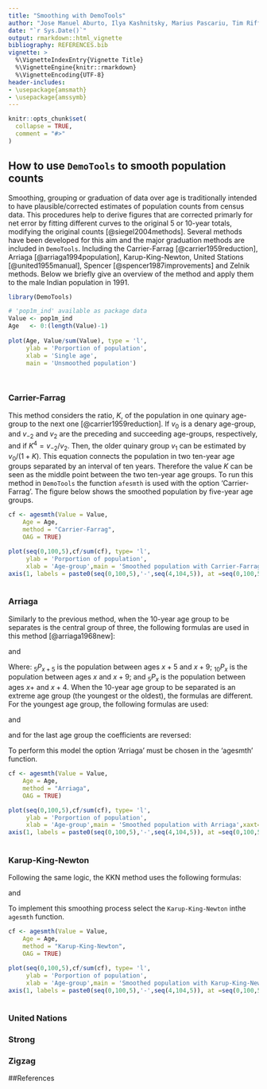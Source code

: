 ```yaml
---
title: "Smoothing with DemoTools"
author: "Jose Manuel Aburto, Ilya Kashnitsky, Marius Pascariu, Tim Riffe"
date: "`r Sys.Date()`"
output: rmarkdown::html_vignette
bibliography: REFERENCES.bib
vignette: >
  %\VignetteIndexEntry{Vignette Title}
  %\VignetteEngine{knitr::rmarkdown}
  %\VignetteEncoding{UTF-8}
header-includes:
- \usepackage{amsmath}
- \usepackage{amssymb}
---
```



```r
knitr::opts_chunk$set(
  collapse = TRUE,
  comment = "#>"
)
```

## How to use `DemoTools` to smooth population counts

Smoothing, grouping or graduation of data over age is traditionally intended to have plausible/corrected estimates of population counts from census data. This procedures help to derive figures that are corrected primarly for net error by fitting different curves to the original 5 or 10-year totals, modifying the original counts [@siegel2004methods]. Several methods have been developed for this aim and the major graduation methods are included in `DemoTools`. Including the Carrier-Farrag [@carrier1959reduction], Arriaga [@arriaga1994population], Karup-King-Newton, United Stations [@united1955manual], Spencer [@spencer1987improvements] and Zelnik methods. Below we briefly give an overview of the method and apply them to the male Indian population in 1991.

```r
library(DemoTools)

# 'pop1m_ind' available as package data
Value <- pop1m_ind
Age   <- 0:(length(Value)-1)
  
plot(Age, Value/sum(Value), type = 'l',
     ylab = 'Porportion of population',
     xlab = 'Single age',
     main = 'Unsmoothed population') 

  
```

### Carrier-Farrag

This method considers the ratio, $K$, of the population in one quinary age-group to the next one [@carrier1959reduction]. If $v_0$ is a denary age-group, and $v_{-2}$ and $v_2$ are the preceding and succeeding age-groups, respectively, and if $K^4 = v_{-2}/v_2$. Then, the older quinary group $v_1$ can be estimated by $v_0/(1+K)$. This equation connects the population in two ten-year age groups separated by an interval of ten years. Therefore the value $K$ can be seen as the middle point between the two ten-year age groups. To run this method in `DemoTools` the function `afesmth` is used with the option 'Carrier-Farrag'. The figure below  shows the smoothed population by five-year age groups.

```r
cf <- agesmth(Value = Value, 
	Age = Age, 
	method = "Carrier-Farrag", 
	OAG = TRUE)

plot(seq(0,100,5),cf/sum(cf), type= 'l',
     ylab = 'Porportion of population',
     xlab = 'Age-group',main = 'Smoothed population with Carrier-Farrag',xaxt='n')
axis(1, labels = paste0(seq(0,100,5),'-',seq(4,104,5)), at =seq(0,100,5))
  
```

### Arriaga

Similarly to the previous method, when the 10-year age group to be separates is the central group of three, the following formulas are used in this method [@arriaga1968new]:

\begin{equation*}
_{5}P_{x+5} = \frac{-_{10}P_{x-10}+11 _{10}P_{x+10}+2 _{10}P_{x+10}}{24}
\end{equation*}
and
\begin{equation*}
_{5}P_{x} = _{10}P_{x} - _{5}P_{x+5}
\end{equation*}

Where: $_{5}P_{x+5}$ is the population between ages $x+5$ and $x+9$; $_{10}P_{x}$ is the population between ages $x$ and $x+9$; and $_{5}P_{x}$ is the population between ages $x+$ and $x+4$. When the 10-year age group to be separated is an extreme age group (the youngest or the oldest), the formulas are different. For the youngest age
group, the following formulas are used:


\begin{equation*}
_{5}P_{x+5} = \frac{8 _{10}P_{x}+ 5 _{10}P_{x+10} - _{10}P_{x+20}}{24}
\end{equation*}
and
\begin{equation*}
_{5}P_{x} = _{10}P_{x} - _{5}P_{x+5}
\end{equation*}

and for the last age group the coefficients are reversed:

\begin{equation*}
_{5}P_{x} = \frac{ -_{10}P_{x-20}+ 5 _{10}P_{x-10}+ 8 _{10}P_{x}}{24}.
\end{equation*}

To perform this model the option 'Arriaga' must be chosen in the 'agesmth' function.


```r
cf <- agesmth(Value = Value, 
	Age = Age, 
	method = "Arriaga", 
	OAG = TRUE)

plot(seq(0,100,5),cf/sum(cf), type= 'l',
     ylab = 'Porportion of population',
     xlab = 'Age-group',main = 'Smoothed population with Arriaga',xaxt='n')
axis(1, labels = paste0(seq(0,100,5),'-',seq(4,104,5)), at =seq(0,100,5))
  
```

### Karup-King-Newton 

Following the same logic, the KKN method uses the following formulas:


\begin{equation*}
_{5}P_{x} = \frac{1}{2} _{10}P_{x} + \frac{1}{16} \big( _{10}P_{x-10} - _{10}P_{x+10} \big)
\end{equation*}
and
\begin{equation*}
_{5}P_{x+5} = _{10}P_{x} - _{5}P_{x}.
\end{equation*}

To implement this smoothing process select the `Karup-King-Newton` inthe `agesmth` function.

```r
cf <- agesmth(Value = Value, 
	Age = Age, 
	method = "Karup-King-Newton", 
	OAG = TRUE)

plot(seq(0,100,5),cf/sum(cf), type= 'l',
     ylab = 'Porportion of population',
     xlab = 'Age-group',main = 'Smoothed population with Karup-King-Newton ',xaxt='n')
axis(1, labels = paste0(seq(0,100,5),'-',seq(4,104,5)), at =seq(0,100,5))
  
```



### United Nations

### Strong

### Zigzag



##References


